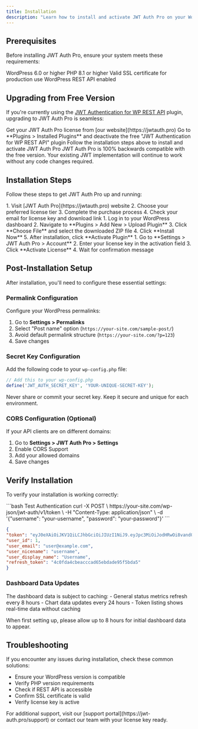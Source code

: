 ```yaml
---
title: Installation
description: "Learn how to install and activate JWT Auth Pro on your WordPress site"
---
```


## Prerequisites

Before installing JWT Auth Pro, ensure your system meets these requirements:

<CardGroup cols={2}>
  <Card title="WordPress" icon="wordpress">
    WordPress 6.0 or higher
  </Card>
  <Card title="PHP" icon="php">
    PHP 8.1 or higher
  </Card>
  <Card title="SSL" icon="lock">
    Valid SSL certificate for production use
  </Card>
  <Card title="REST API" icon="code">
    WordPress REST API enabled
  </Card>
</CardGroup>

## Upgrading from Free Version

If you're currently using the [JWT Authentication for WP REST API](https://wordpress.org/plugins/jwt-authentication-for-wp-rest-api/) plugin, upgrading to JWT Auth Pro is seamless:

<Steps>
  <Step title="Purchase Pro License">
    Get your JWT Auth Pro license from [our website](https://jwtauth.pro)
  </Step>
  <Step title="Deactivate Free Plugin">
    Go to **Plugins > Installed Plugins** and deactivate the free "JWT Authentication for WP REST API" plugin
  </Step>
  <Step title="Install Pro Version">
    Follow the installation steps above to install and activate JWT Auth Pro
  </Step>
</Steps>

<Note>
  JWT Auth Pro is 100% backwards compatible with the free version. Your existing JWT implementation will continue to work without any code changes required.
</Note>

## Installation Steps

Follow these steps to get JWT Auth Pro up and running:

<Steps>
  <Step title="Purchase License">
    1. Visit [JWT Auth Pro](https://jwtauth.pro) website
    2. Choose your preferred license tier
    3. Complete the purchase process
    4. Check your email for license key and download link
  </Step>

  <Step title="Plugin Installation">
    1. Log in to your WordPress dashboard
    2. Navigate to **Plugins > Add New > Upload Plugin**
    3. Click **Choose File** and select the downloaded ZIP file
    4. Click **Install Now**
    5. After installation, click **Activate Plugin**
  </Step>

  <Step title="License Activation">
    1. Go to **Settings > JWT Auth Pro > Account**
    2. Enter your license key in the activation field
    3. Click **Activate License**
    4. Wait for confirmation message
  </Step>
</Steps>

## Post-Installation Setup

After installation, you'll need to configure these essential settings:

### Permalink Configuration

Configure your WordPress permalinks:

1. Go to **Settings > Permalinks**
2. Select "Post name" option (`https://your-site.com/sample-post/`)
3. Avoid default permalink structure (`https://your-site.com/?p=123`)
4. Save changes

### Secret Key Configuration

Add the following code to your `wp-config.php` file:

```php
// Add this to your wp-config.php
define('JWT_AUTH_SECRET_KEY', 'YOUR-UNIQUE-SECRET-KEY');
```
<Warning>
  Never share or commit your secret key. Keep it secure and unique for each environment.
</Warning>

### CORS Configuration (Optional)

If your API clients are on different domains:

1. Go to **Settings > JWT Auth Pro > Settings**
2. Enable CORS Support
3. Add your allowed domains
4. Save changes

## Verify Installation

To verify your installation is working correctly:

<CodeGroup>
  ```bash Test Authentication
  curl -X POST \
    https://your-site.com/wp-json/jwt-auth/v1/token \
    -H "Content-Type: application/json" \
    -d '{"username": "your-username", "password": "your-password"}'
  ```

  ```json Response
  {
  "token": "eyJ0eXAiOiJKV1QiLCJhbGciOiJIUzI1NiJ9.eyJpc3MiOiJodHRwOi8vand0LnRlc3QiLCJpYXQiOjE3MzkxNTM0NjcsIm5iZiI6MTczOTE1MzQ2NywiZXhwIjoxNzM5NzU4MjY3LCJkYXRhIjp7InVzZXIiOnsiaWQiOiIxIn19fQ.HbhV8GcC_ghqDj0y9B27iKbe6aDKO6P4pIgTJAs7-PM",
  "user_id": 1,
  "user_email": "user@example.com",
  "user_nicename": "username",
  "user_display_name": "Username",
  "refresh_token": "4c0fda4cbeacccad65ebdade95f5bda5"
}
  ```
</CodeGroup>

### Dashboard Data Updates

<Note>
  The dashboard data is subject to caching:
  - General status metrics refresh every 8 hours
  - Chart data updates every 24 hours
  - Token listing shows real-time data without caching

  When first setting up, please allow up to 8 hours for initial dashboard data to appear.
</Note>

## Troubleshooting

If you encounter any issues during installation, check these common solutions:

- Ensure your WordPress version is compatible
- Verify PHP version requirements
- Check if REST API is accessible
- Confirm SSL certificate is valid
- Verify license key is active

<Note>
  For additional support, visit our [support portal](https://jwt-auth.pro/support) or contact our team with your license key ready.
</Note>
